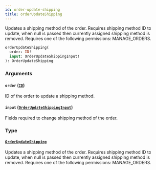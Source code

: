 ```yaml
---
id: order-update-shipping
title: orderUpdateShipping
---
```


Updates a shipping method of the order. Requires shipping method ID to update, when null is passed then currently assigned shipping method is removed. Requires one of the following permissions: MANAGE_ORDERS.

```graphql
orderUpdateShipping(
  order: ID!
  input: OrderUpdateShippingInput!
): OrderUpdateShipping
```

### Arguments

#### `order` ([`ID`](../../../developer/api-reference/scalars/id))

ID of the order to update a shipping method.

#### `input` ([`OrderUpdateShippingInput`](../../../developer/api-reference/inputs/order-update-shipping-input))

Fields required to change shipping method of the order.

### Type

#### [`OrderUpdateShipping`](../../../developer/api-reference/objects/order-update-shipping)

Updates a shipping method of the order. Requires shipping method ID to update, when null is passed then currently assigned shipping method is removed. Requires one of the following permissions: MANAGE_ORDERS.

